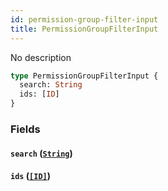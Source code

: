 ```yaml
---
id: permission-group-filter-input
title: PermissionGroupFilterInput
---
```


No description

```graphql
type PermissionGroupFilterInput {
  search: String
  ids: [ID]
}
```

### Fields

#### `search` ([`String`](../../../developer/api-reference/scalars/string))

#### `ids` ([`[ID]`](../../../developer/api-reference/scalars/id))
